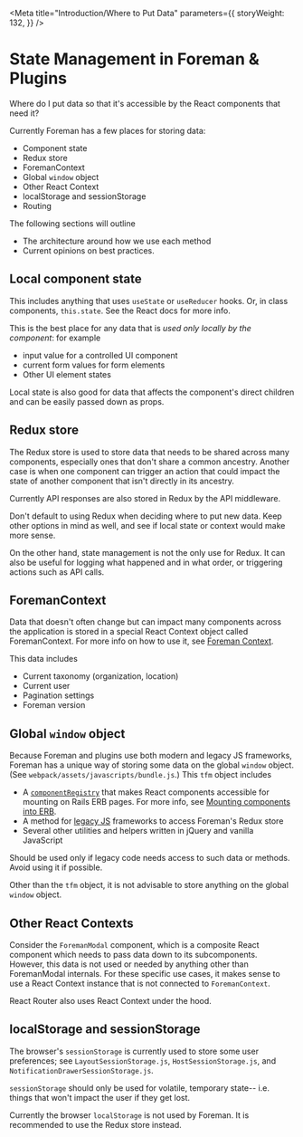 
<Meta
  title="Introduction/Where to Put Data"
  parameters={{
    storyWeight: 132,
  }}
/>

# State Management in Foreman & Plugins

Where do I put data so that it's accessible by the React components that need it?

Currently Foreman has a few places for storing data:

* Component state
* Redux store
* ForemanContext
* Global `window` object
* Other React Context
* localStorage and sessionStorage
* Routing

The following sections will outline

*  The architecture around how we use each method
*  Current opinions on best practices.

## Local component state

This includes anything that uses `useState` or `useReducer` hooks.  Or, in class components, `this.state`.  See the React docs for more info.

This is the best place for any data that is _used only locally by the component_: for example
* input value for a controlled UI component
* current form values for form elements
* Other UI element states

Local state is also good for data that affects the component's direct children and can be easily passed down as props.

## Redux store

The Redux store is used to store data that needs to be shared across many components, especially ones that don't share a common ancestry. Another case is when one component can trigger an action that could impact the state of another component that isn't directly in its ancestry.

Currently API responses are also stored in Redux by the API middleware.

Don't default to using Redux when deciding where to put new data.  Keep other options in mind as well, and see if local state or context would make more sense.

On the other hand, state management is not the only use for Redux.  It can also be useful for logging what happened and in what order, or triggering actions such as API calls.

## ForemanContext

Data that doesn't often change but can impact many components across the application is stored in a special React Context object called ForemanContext.  For more info on how to use it, see [Foreman Context](https://foreman-storybook.surge.sh/?path=/story/introduction-foreman-context--page).

This data includes
* Current taxonomy (organization, location)
* Current user
* Pagination settings
* Foreman version

## Global `window` object

Because Foreman and plugins use both modern and legacy JS frameworks, Foreman has a unique way of storing some data on the global `window` object.  (See `webpack/assets/javascripts/bundle.js`.) This `tfm` object includes

* A [`componentRegistry`](https://github.com/theforeman/foreman/blob/develop/webpack/assets/javascripts/react_app/components/componentRegistry.js) that makes React components accessible for mounting on Rails ERB pages.  For more info, see [Mounting components into ERB](https://foreman-storybook.surge.sh/?path=/story/introduction-plugins--page#1-mounting-components-into-erb).
* A method for [legacy JS](https://foreman-storybook.surge.sh/?path=/story/introduction-legacy-js--page) frameworks to access Foreman's Redux store
* Several other utilities and helpers written in jQuery and vanilla JavaScript

Should be used only if legacy code needs access to such data or methods. Avoid using it if possible.

Other than the `tfm` object, it is not advisable to store anything on the global `window` object.

## Other React Contexts

Consider the `ForemanModal` component, which is a composite React component which needs to pass data down to its subcomponents.  However, this data is not used or needed by anything other than ForemanModal internals.  For these specific use cases, it makes sense to use a React Context instance that is not connected to `ForemanContext`.

React Router also uses React Context under the hood.

## localStorage and sessionStorage

The browser's `sessionStorage` is currently used to store some user preferences; see `LayoutSessionStorage.js`, `HostSessionStorage.js`, and `NotificationDrawerSessionStorage.js`.

`sessionStorage` should only be used for volatile, temporary state-- i.e. things that won't impact the user if they get lost.

Currently the browser `localStorage` is not used by Foreman.  It is recommended to use the Redux store instead.
